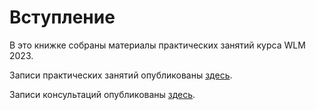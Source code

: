 # Вступление {#preface .unnumbered}

В это книжке собраны материалы практических занятий курса WLM 2023.

Записи практических занятий опубликованы [здесь](https://youtube.com/playlist?list=PL3GWEmQN96bvr2inm-16zHARgGoCY0n4F&si=AYynz8SR0CyZmYV0).

Записи консультаций опубликованы [здесь](https://youtube.com/playlist?list=PL3GWEmQN96buzntjSglyH3gXbc2nyhyRp&si=pmhDjRg4_afqyJ82).
